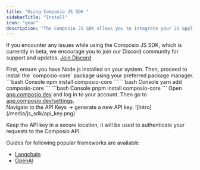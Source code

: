 ```yaml
---
title: "Using Composio JS SDK "
sidebarTitle: "Install"
icon: "gear"
description: "The Composio JS SDK allows you to integrate your JS application with a variety of tools and services."
---
```



  If you encounter any issues while using the Composio JS SDK, which is currently in beta, we encourage you to join our Discord community for support and updates.
  <a href="https://dub.composio.dev/discord" target="_blank">Join Discord</a>


<Steps>
<Step title="Installation Steps">
  First, ensure you have Node.js installed on your system. Then, proceed to install the `composio-core` package using your preferred package manager.
  <Tabs>
  <Tab title="npm">
    <CodeGroup>
      ```bash Console
      npm install composio-core
      ```
    </CodeGroup>
  </Tab>
  <Tab title="yarn">
    <CodeGroup>
      ```bash Console
      yarn add composio-core
      ```
    </CodeGroup>
  </Tab>
  <Tab title="pnpm">
    <CodeGroup>
      ```bash Console
      pnpm install composio-core
      ```
    </CodeGroup>
  </Tab>

  </Tabs>
</Step>

<Step title="Login on composio.dev and Get the API Key">
  Open <a href="https://app.composio.dev" target="_blank">app.composio.dev</a> and log in to your account.
  Then go to <a href="https://app.composio.dev/settings" target="_blank">app.composio.dev/settings</a>.<br/>
  Navigate to the API Keys -> generate a new API key.
  ![intro](/media/js_sdk/api_key.png)


Keep the API key in a secure location, it will be used to authenticate your requests to the Composio API.

</Step>

<Step title="Setup composio with your favorite framework">

  Guides for following popular frameworks are available
  - [Langchain](./langchain)
  - [OpenAI](./openai)

</Step>


</Steps>

